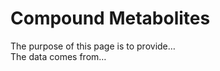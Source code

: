 # Compound Metabolites {#sec-compound-metabolites}
  
The purpose of this page is to provide...  
The data comes from...  
